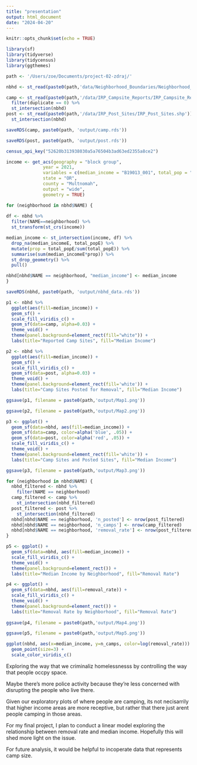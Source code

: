 ```yaml
---
title: "presentation"
output: html_document
date: "2024-04-20"
---
```


```r
knitr::opts_chunk$set(echo = TRUE)
```

```r
library(sf)
library(tidyverse)
library(tidycensus)
library(ggthemes)
```

```r
path <- '/Users/zoe/Documents/project-02-zdraj/'

nbhd <- st_read(paste0(path,'data/Neighborhood_Boundaries/Neighborhood_Boundaries.shp'))

camp <- st_read(paste0(path,'/data/IRP_Campsite_Reports/IRP_Campsite_Reports.shp')) %>%
  filter(duplicate == 0) %>%
  st_intersection(nbhd)
post <- st_read(paste0(path,'/data/IRP_Post_Sites/IRP_Post_Sites.shp')) %>%
  st_intersection(nbhd)

saveRDS(camp, paste0(path, 'output/camp.rds'))  

saveRDS(post, paste0(path, 'output/post.rds'))  
```

```r
census_api_key("52620b313938030a5a76504b3ad63ed2355a8ce2")

income <- get_acs(geography = "block group", 
              year = 2021,
              variables = c(median_income = "B19013_001", total_pop = "B03002_001"), 
              state = "OR",
              county = "Multnomah",
              output = "wide",
              geometry = TRUE)
```

```r
for (neighborhood in nbhd$NAME) {
  
df <- nbhd %>%
  filter(NAME==neighborhood) %>%
  st_transform(st_crs(income))

median_income <- st_intersection(income, df) %>%
  drop_na(median_incomeE, total_popE) %>%
  mutate(prop = total_popE/sum(total_popE)) %>%
  summarise(sum(median_incomeE*prop)) %>%
  st_drop_geometry() %>%
  pull()

nbhd[nbhd$NAME == neighborhood, "median_income"] <- median_income
}

saveRDS(nbhd, paste0(path, 'output/nbhd_data.rds'))  
```

```r
p1 <- nbhd %>% 
  ggplot(aes(fill=median_income)) +
  geom_sf() +
  scale_fill_viridis_c() +
  geom_sf(data=camp, alpha=0.03) +
  theme_void() +
  theme(panel.background=element_rect(fill="white")) +
  labs(title="Reported Camp Sites", fill="Median Income")

p2 <- nbhd %>% 
  ggplot(aes(fill=median_income)) +
  geom_sf() +
  scale_fill_viridis_c() +
  geom_sf(data=post, alpha=0.03) +
  theme_void() +
  theme(panel.background=element_rect(fill='white')) +
  labs(title="Camp Sites Posted for Removal", fill="Median Income")

ggsave(p1, filename = paste0(path,'output/Map1.png'))

ggsave(p2, filename = paste0(path,'output/Map2.png'))

p3 <- ggplot() +
  geom_sf(data=nbhd, aes(fill=median_income)) +
  geom_sf(data=camp, color=alpha('blue', .05)) +
  geom_sf(data=post, color=alpha('red', .05)) +
  scale_fill_viridis_c() + 
  theme_void() +
  theme(panel.background=element_rect(fill='white')) +
  labs(title="Camp Sites and Posted Sites", fill="Median Income")

ggsave(p3, filename = paste0(path,'output/Map3.png'))
```

```r

for (neighborhood in nbhd$NAME) {
  nbhd_filtered <- nbhd %>%
    filter(NAME == neighborhood)
  camp_filtered <- camp %>%
    st_intersection(nbhd_filtered)
  post_filtered <- post %>%
    st_intersection(nbhd_filtered)
  nbhd[nbhd$NAME == neighborhood, 'n_posted'] <- nrow(post_filtered)
  nbhd[nbhd$NAME == neighborhood, 'n_camps'] <- nrow(camp_filtered)
  nbhd[nbhd$NAME == neighborhood, 'removal_rate'] <- nrow(post_filtered) / nrow(camp_filtered)
}

p5 <- ggplot() +
  geom_sf(data=nbhd, aes(fill=median_income)) +
  scale_fill_viridis_c() +
  theme_void() +
  theme(panel.background=element_rect()) +
  labs(title="Median Income by Neighborhood", fill="Removal Rate")

p4 <- ggplot() +
  geom_sf(data=nbhd, aes(fill=removal_rate)) +
  scale_fill_viridis_c() +
  theme_void() +
  theme(panel.background=element_rect()) +
  labs(title="Removal Rate by Neighborhood", fill="Removal Rate")
  
ggsave(p4, filename = paste0(path,'output/Map4.png'))

ggsave(p5, filename = paste0(path,'output/Map5.png'))
```

```r

ggplot(nbhd, aes(x=median_income, y=n_camps, color=log(removal_rate))) + 
  geom_point(size=3) +
  scale_color_viridis_c()

```
Exploring the way that we criminaliz homelessnesss by controlling the way that people occpy space. 


Maybe there's more police activity because they're less concerned with disrupting the people who live there.

Given our exploratory plots of where people are camping, its not necisarrily that higher income areas are more receptive, but rather that there just arent people camping in those areas. 

For my final project, I plan to conduct a linear model exploring the relationship between removal rate and median income. Hopefully this will shed more light on the issue. 

For future analysis, it would be helpful to incoperate data that represents camp size. 

